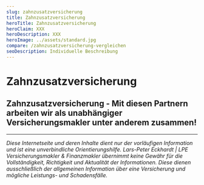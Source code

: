 ```yaml
---
slug: zahnzusatzversicherung
title: Zahnzusatzversicherung
heroTitle: Zahnzusatzversicherung
heroClaim: XXX
heroDescription: XXX
heroImage: ../assets/standard.jpg
compare: /zahnzusatzversicherung-vergleichen
seoDescription: Individuelle Beschreibung
---
```


<ProvenExpert />

# Zahnzusatzversicherung











<ContactAndCompareBox />
<ProvenExpert />

## Zahnzusatzversicherung - Mit diesen Partnern arbeiten wir als unabhängiger Versicherungsmakler unter anderem zusammen!

<InsurancesBox title='Krankenversicherungsgesellschaften'/>

---

_Diese Internetseite und deren Inhalte dient nur der vorläufigen Information und ist eine unverbindliche Orientierungshilfe. Lars-Peter Eckhardt | LPE Versicherungsmakler & Finanzmakler übernimmt keine Gewähr für die Vollständigkeit,
Richtigkeit und Aktualität der Informationen. Diese dienen ausschließlich der allgemeinen Information über eine Versicherung und mögliche Leistungs- und Schadensfälle._
